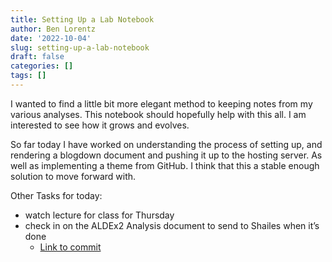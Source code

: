 ```yaml
---
title: Setting Up a Lab Notebook
author: Ben Lorentz
date: '2022-10-04'
slug: setting-up-a-lab-notebook
draft: false
categories: []
tags: []
---
```

I wanted to find a little bit more elegant method to keeping notes from my various
analyses. This notebook should hopefully help with this all. I am interested to 
see how it grows and evolves.

So far today I have worked on understanding the process of setting up, and rendering
a blogdown document and pushing it up to the hosting server. As well as implementing 
a theme from GitHub. I think that this a stable enough solution to move forward with. 

Other Tasks for today:

- watch lecture for class for Thursday
- check in on the ALDEx2 Analysis document to send to Shailes when it's done
  - [Link to commit](https://github.com/lorentzben/picrust2_shailes/commit/0ab89731173cf12d527517328967c6fe9753621a)

  

